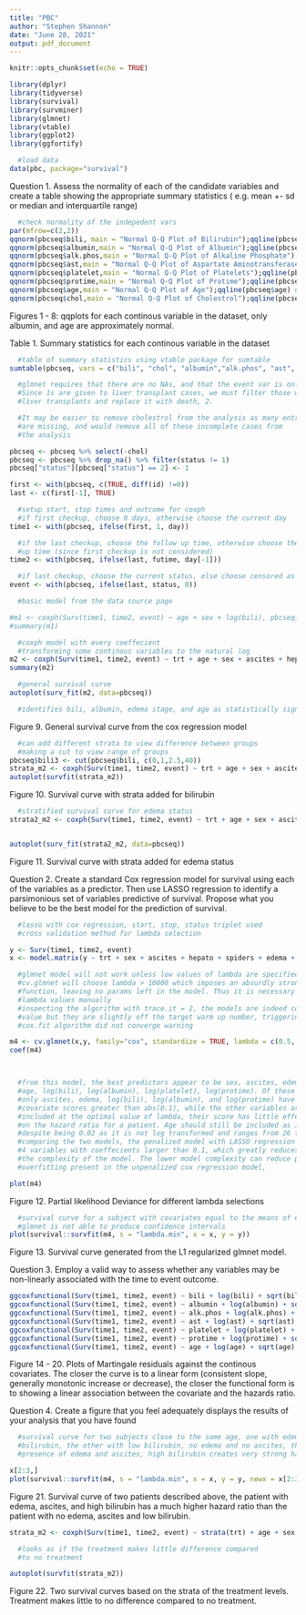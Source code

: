```yaml
---
title: "PBC"
author: "Stephen Shannon"
date: "June 28, 2021"
output: pdf_document
---
```


```r
knitr::opts_chunk$set(echo = TRUE)
```

```r
library(dplyr)
library(tidyverse)
library(survival)
library(survminer)
library(glmnet)
library(vtable)
library(ggplot2)
library(ggfortify)
```

```r
  #load data
data(pbc, package="survival")
```
Question 1. Assess the normality of each of the candidate variables and create a table showing the appropriate summary statistics ( e.g. mean +- sd or median and interquartile range)

```r
  #check normality of the indepedent vars
par(mfrow=c(2,2))
qqnorm(pbcseq$bili, main = "Normal Q-Q Plot of Bilirubin");qqline(pbcseq$bili) #non-normal
qqnorm(pbcseq$albumin,main = "Normal Q-Q Plot of Albumin");qqline(pbcseq$albumin) #normal
qqnorm(pbcseq$alk.phos,main = "Normal Q-Q Plot of Alkaline Phosphate");qqline(pbcseq$alk.phos) #non-normal
qqnorm(pbcseq$ast,main = "Normal Q-Q Plot of Aspartate Aminotransferase");qqline(pbcseq$ast) #non-normal
qqnorm(pbcseq$platelet,main = "Normal Q-Q Plot of Platelets");qqline(pbcseq$platelet) #non-normal
qqnorm(pbcseq$protime,main = "Normal Q-Q Plot of Protime");qqline(pbcseq$protime) #non-normal
qqnorm(pbcseq$age,main = "Normal Q-Q Plot of Age");qqline(pbcseq$age) #normal
qqnorm(pbcseq$chol,main = "Normal Q-Q Plot of Cholestrol");qqline(pbcseq$chol) #non-normal
```
Figures 1 - 8: qqplots for each continous variable in the dataset, only albumin, and age are approximately normal.

Table 1. Summary statistics for each continous variable in the dataset
```r
  #table of summary statistics using vtable package for sumtable
sumtable(pbcseq, vars = c("bili", "chol", "albumin","alk.phos", "ast", "platelet", "protime", "age"), summ =  c('notNA(x)', 'mean(x)',   'sd(x)', 'min(x)', 'pctile(x)[25]', 'median(x)',  'pctile(x)[75]', 'max(x)'), out = "return")
```

```r

  #glmnet requires that there are no NAs, and that the event var is only 0 or 1.
  #Since 1s are given to liver transplant cases, we must filter those who recieved
  #liver transplants and replace it with death, 2.

  #It may be easier to remove cholestrol from the analysis as many entries
  #are missing, and would remove all of these incomplete cases from
  #the analysis

pbcseq <- pbcseq %>% select(-chol)
pbcseq <- pbcseq %>% drop_na() %>% filter(status != 1) 
pbcseq["status"][pbcseq["status"] == 2] <- 1
```


```r
first <- with(pbcseq, c(TRUE, diff(id) !=0))
last <- c(first[-1], TRUE)

  #setup start, stop times and outcome for coxph
  #if first checkup, choose 0 days, otherwise choose the current day
time1 <- with(pbcseq, ifelse(first, 1, day))

  #if the last checkup, choose the follow up time, otherwise choose the previous check   
  #up time (since first checkup is not considered)
time2 <- with(pbcseq, ifelse(last, futime, day[-1]))

  #if last checkup, choose the current status, else choose censored as the outcome
event <- with(pbcseq, ifelse(last, status, 0))

  #basic model from the data source page

#m1 <- coxph(Surv(time1, time2, event) ~ age + sex + log(bili), pbcseq)
#summary(m1)

  #coxph model with every coeffecient
  #transforming some continous variables to the natural log
m2 <- coxph(Surv(time1, time2, event) ~ trt + age + sex + ascites + hepato + spiders + edema + stage + log(bili) + log(albumin) + log(alk.phos) + log(ast) + log(platelet) + log(protime),pbcseq)
summary(m2)

  #general survival curve
autoplot(surv_fit(m2, data=pbcseq))

  #identifies bili, albumin, edema stage, and age as statistically signifigant variables
```
Figure 9. General survival curve from the cox regression model

```r
  #can add different strata to view difference between groups
  #making a cut to view range of groups
pbcseq$bili3 <- cut(pbcseq$bili, c(0,1,2.5,40))
strata_m2 <- coxph(Surv(time1, time2, event) ~ trt + age + sex + ascites + hepato + spiders + edema + stage + (bili) + log(albumin) + log(alk.phos) + log(ast) + strata(bili3) + log(platelet) + log(protime),pbcseq)
autoplot(survfit(strata_m2))
```
Figure 10. Survival curve with strata added for bilirubin

```r

  #stratified survival curve for edema status
strata2_m2 <- coxph(Surv(time1, time2, event) ~ trt + age + sex + ascites + hepato + spiders + strata(edema) + stage + log(bili) + log(albumin) + log(alk.phos) + log(ast) + log(platelet) + log(protime),pbcseq)


autoplot(surv_fit(strata2_m2, data=pbcseq))
```
Figure 11. Survival curve with strata added for edema status

Question 2. Create a standard Cox regression model for survival using each of the variables as a predictor. Then use LASSO regression to identify a parsimonious set of variables predictive of survival. Propose what you believe to be the best model for the prediction of survival.
```r

  #lasso with cox regression, start, stop, status triplet used
  #cross validation method for lambda selection

y <- Surv(time1, time2, event)
x <- model.matrix(y ~ trt + sex + ascites + hepato + spiders + edema + stage + age + log(bili) + log(albumin) + log(alk.phos) + log(ast) + log(platelet) + log(protime), pbcseq)

  #glmnet model will not work unless low values of lambda are specified, otherwise
  #cv.glmnet will choose lambda > 10000 which imposes an absurdly strong penalty
  #function, leaving no params left in the model. Thus it is necessary to choose
  #lambda values manually
  #inspecting the algorithm with trace.it = 2, the models are indeed converging to a single
  #value but they are slightly off the target warm up number, triggering the 
  #cox.fit algorithm did not converge warning

m4 <- cv.glmnet(x,y, family="cox", standardize = TRUE, lambda = c(0.5, 0.1, 0.05, 0.01, 0.005, 0.004, 0.0035, 0.003, 0.0025, 0.001), alpha=1)
coef(m4)



  #from this model, the best predictors appear to be sex, ascites, edema, stage, 
  #age, log(bili), log(albumin), log(platelet), log(protime). Of these factors,
  #only ascites, edema, log(bili), log(albumin), and log(protime) have
  #covariate scores greater than abs(0.1), while the other variables are still
  #included at the optimal value of lambda, their score has little effect
  #on the hazard ratio for a patient. Age should still be included as it
  #despite being 0.02 as it is not log transformed and ranges from 26 to 78.
  #comparing the two models, the penalized model with LASSO regression has
  #4 variables with coeffecients larger than 0.1, which greatly reduces
  #the complexity of the model. The lower model complexity can reduce potential
  #overfitting present in the unpenalized cox regression model, 
```

```r
plot(m4)
```
Figure 12. Partial likelihood Deviance for different lambda selections

```r
  #survival curve for a subject with covariates equal to the means of each variable.
  #glmnet is not able to produce confidence intervals
plot(survival::survfit(m4, s = "lambda.min", x = x, y = y))
```
Figure 13. Survival curve generated from the L1 regularized glmnet model.

Question 3. Employ a valid way to assess whether any variables may be non-linearly associated with the time to event outcome. 

```r
ggcoxfunctional(Surv(time1, time2, event) ~ bili + log(bili) + sqrt(bili), data = pbcseq) #close to linear, seems to be more linear with the log transformation or the square root transformation.
ggcoxfunctional(Surv(time1, time2, event) ~ albumin + log(albumin) + sqrt(albumin), data = pbcseq) #linear or close to linear, log form does not seem to improve the linearity
ggcoxfunctional(Surv(time1, time2, event) ~ alk.phos + log(alk.phos) + sqrt(alk.phos), data = pbcseq) #not linear, log transformation improves linearity graetly
ggcoxfunctional(Surv(time1, time2, event) ~ ast + log(ast) + sqrt(ast), data = pbcseq) #not linear, log transformation does not improve linearity, square root may be most linear
ggcoxfunctional(Surv(time1, time2, event) ~ platelet + log(platelet) + sqrt(platelet), data = pbcseq) #Close to linear, log transformation does not improve linearity much
ggcoxfunctional(Surv(time1, time2, event) ~ protime + log(protime) + sqrt(protime), data = pbcseq) #not linear, log transformation marginally helps, square root function not much different, from log, appears to have residual outliers that may be influencing the curve
ggcoxfunctional(Surv(time1, time2, event) ~ age + log(age) + sqrt(age), data = pbcseq) #linear or close to linear, virtually no change in curve with the transformations

```
Figure 14 - 20. Plots of Martingale residuals against the continous covariates. The closer the curve is to a linear form (consistent slope, generally monotonic increase or decrease), the closer the functional form is to showing a linear association between the covariate and the hazards ratio.

Question 4. Create a figure that you feel adequately displays the results of your analysis that you have found

```r

  #survival curve for two subjects close to the same age, one with edema and ascites and high     
  #bilirubin, the other with low bilirubin, no edema and no ascites, the patient with 
  #presence of edema and ascites, high bilirubin creates very strong hazard ratio

x[2:3,]
plot(survival::survfit(m4, s = "lambda.min", x = x, y = y, newx = x[2:3,]))
```
Figure 21. Survival curve of two patients described above, the patient with edema, ascites, and high bilirubin has a much higher hazard ratio than the patient with no edema, ascites and low bilirubin.
```r
strata_m2 <- coxph(Surv(time1, time2, event) ~ strata(trt) + age + sex + ascites + hepato + spiders + edema + stage + log(bili) + log(albumin) + log(alk.phos) + log(ast) + log(platelet) + log(protime),pbcseq)

  #looks as if the treatment makes little difference compared
  #to no treatment

autoplot(survfit(strata_m2))

```
Figure 22. Two survival curves based on the strata of the treatment levels. Treatment makes little to no difference compared to no treatment.
